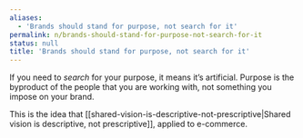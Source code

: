 ```yaml
---
aliases:
  - 'Brands should stand for purpose, not search for it'
permalink: n/brands-should-stand-for-purpose-not-search-for-it
status: null
title: 'Brands should stand for purpose, not search for it'
---
```

If you need to _search_ for your purpose, it means it’s artificial. Purpose is the byproduct of the people that you are working with, not something you impose on your brand.

This is the idea that [[shared-vision-is-descriptive-not-prescriptive|Shared vision is descriptive, not prescriptive]], applied to e-commerce.
